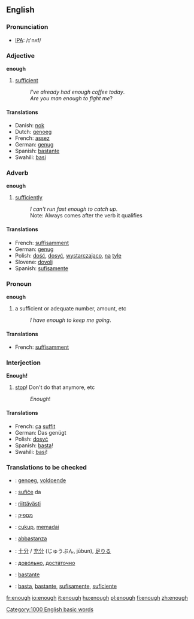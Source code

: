 ==English==

{{rank|nor|moment|however|228|enough|quite|brought|woman}}

===Pronunciation===
*[[w:IPA|IPA]]: /ɪ'nʌf/

===Adjective===
'''enough'''

# [[sufficient]]
#:''I've already had enough coffee today''.
#:''Are you man enough to fight me''?

====Translations====
*Danish: [[nok]]
*Dutch: [[genoeg]]
*French: [[assez]]
*German: [[genug]]
*Spanish: [[bastante]]
*Swahili: [[basi]]

===Adverb===
'''enough'''

# [[sufficiently]]
#:''I can't run fast enough to catch up''.
#:Note: Always comes after the verb it qualifies

====Translations====
*French: [[suffisamment]]
*German: [[genug]]
*Polish: [[dość]], [[dosyć]], [[wystarczająco]], [[na]] [[tyle]]
*Slovene: [[dovolj]]
*Spanish: [[sufisamente]]

===Pronoun===
'''enough'''

# a sufficient or adequate number, amount, etc
#:''I have enough to keep me going''.

====Translations====
*French: [[suffisamment]]

===Interjection===
'''Enough!'''

# [[stop]]! Don't do that anymore, etc
#:''Enough''!

====Translations====
*French: [[ça]] [[suffit]]
*German: Das genügt<!-- not wikified coz not sure if is set phrase -->
*Polish: [[dosyć]]
*Spanish: [[basta]]!
*Swahili: [[basi]]!

=== Translations to be checked ===
{{checktrans}}
*{{ttbc|Dutch}}: [[genoeg]], [[voldoende]]
*{{ttbc|Esperanto}}: [[sufiĉe]] da
*{{ttbc|Finnish}}: [[riittävästi]]
*{{ttbc|Hebrew}}: [[מספיק]]
*{{ttbc|Indonesian}}: [[cukup]], [[memadai]]
*{{ttbc|Italian}}: [[abbastanza]]
*{{ttbc|Japanese}}: [[十分]] / [[充分]] (じゅうぶん, jūbun), [[足りる]]
*{{ttbc|Russian}}: [[довóльно]], [[достáточно]]
*{{ttbc|Portuguese}}: [[bastante]]
*{{ttbc|Spanish}}: [[basta]], [[bastante]], [[sufisamente]], [[suficiente]]

[[Category:1000 English basic words]]

[[fr:enough]]
[[io:enough]]
[[it:enough]]
[[hu:enough]]
[[pl:enough]]
[[fi:enough]]
[[zh:enough]]